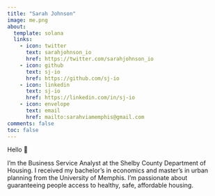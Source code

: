```yaml
---
title: "Sarah Johnson"
image: me.png
about:
  template: solana
  links:
    - icon: twitter
      text: sarahjohnson_io
      href: https://twitter.com/sarahjohnson_io
    - icon: github
      text: sj-io
      href: https://github.com/sj-io
    - icon: linkedin
      text: sj-io
      href: https://linkedin.com/in/sj-io
    - icon: envelope
      text: email
      href: mailto:sarahviamemphis@gmail.com
comments: false
toc: false
---
```


Hello 🤠

I’m the Business Service Analyst at the Shelby County Department of Housing. I received my bachelor’s in economics and master’s in urban planning from the University of Memphis. I’m passionate about guaranteeing people access to healthy, safe, affordable housing.
